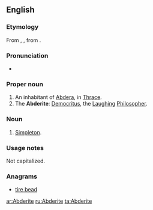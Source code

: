 ==English==

===Etymology===
From {{etyl|la}} {{term|Abderita|lang=la}}, {{term|Abderites|lang=la}}, from {{etyl|grc}} {{term|Ἀβδηρίτης|tr=Abdēritēs|lang=grc}}.

===Pronunciation===
* {{IPA|/ˈæb.də.ˌɹaɪt/|lang=en}}

===Proper noun===
{{en-proper noun}}

# An inhabitant of [[Abdera]], in [[Thrace]].  
# The '''Abderite''': [[Democritus]], the [[laughing|Laughing]] [[philosopher|Philosopher]].

===Noun===
{{en-noun}}

# [[simpleton|Simpleton]].

===Usage notes===
{{sense|simpleton}} Not capitalized.

===Anagrams===
* [[tire bead#English|tire bead]]

[[ar:Abderite]]
[[ru:Abderite]]
[[ta:Abderite]]